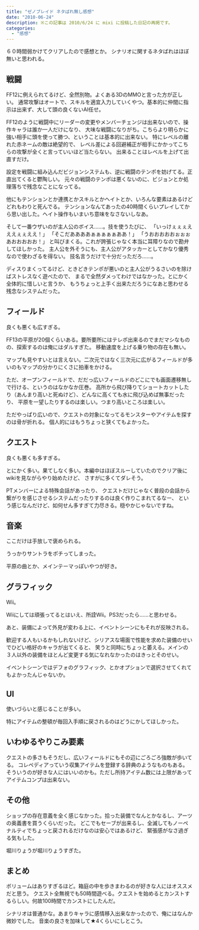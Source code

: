 ---
title: "ゼノブレイド ネタばれ無し感想"
date: "2010-06-24"
description: ※この記事は 2010/6/24 に mixi に投稿した日記の再掲です。
categories:
  - "感想"
---

６０時間弱かけてクリアしたので感想とか。
シナリオに関するネタばれはほぼ無いと思われる。

## 戦闘

FF12に例えられてるけど、全然別物。よくある3DのMMOと言った方が正しい。
通常攻撃はオートで、スキルを適宜入力していくやつ。基本的に仲間に指示は出来ず、大して頭の良くないAI任せ。

FF12のように戦闘中にリーダーの変更やメンバーチェンジは出来ないので、操作キャラは誰か一人だけになり、
大味な戦闘になりがち。こちらより明らかに強い相手に頭を使って勝つ、ということは基本的に出来ない。
特にレベルの離れた赤ネームの敵は絶望的で、
レベル差による回避補正が相手にかかってこちらの攻撃が全くと言っていいほど当たらない。
出来ることはレベルを上げて出直すだけ。

設定を戦闘に組み込んだビジョンシステムも、逆に戦闘のテンポを妨げてる。正直出てくると鬱陶しい。
元々の戦闘のテンポは悪くないのに、ビジョンとか処理落ちで残念なことになってる。

他にもテンションとか連携とかスキルとかヘイトとか、いろんな要素はあるけどどれもわりと死んでる。
テンションなんてあったの40時間くらいプレイしてから思い出した。ヘイト操作もいまいち意味をなさないしなあ。

そして一番ウザいのが主人公のボイス……。技を使うたびに、
「いっけぇぇぇえええぇぇええ！」
「そこだああああぁぁぁぁぁああ！」
「うおおおおおぉぉぉあおおおおお！」
と叫びまくる。これが誇張じゃなく本当に耳障りなので勘弁してほしかった。
主人公を外そうにも、主人公がアタッカーとしてかなり優秀なので使わざるを得ない。
技名言うだけで十分だっただろ……。

ディスりまくってるけど、ときどきテンポが悪いのと主人公がうるさいのを除けばストレスなく遊べたので、
まるで全然ダメってわけではなかった。とにかく全体的に惜しいと言うか、
もうちょっと上手く出来ただろうになあと思わせる残念なシステムだった。

## フィールド

良くも悪くも広すぎる。

FF13の平原が20個くらいある。要所要所にはテレポ出来るのでまだマシなものの、探索するのは俺にはダルすぎた。
移動速度を上げる乗り物の存在も無い。

マップも見やすいとは言えない。二次元ではなく三次元に広がるフィールドが多いのもマップの分かりにくさに拍車をかける。

ただ、オープンフィールドで、だだっ広いフィールドのどこにでも画面遷移無しで行ける、というのはなかなか圧巻。
高所から飛び降りてショートカットしたり（あんまり高いと死ぬけど）、どんなに高くても水に飛び込めば無事だったり、
平原を一望したりするのは楽しい。つまり高いところは楽しい。

ただやっぱり広いので、クエストの対象になってるモンスターやアイテムを探すのは骨が折れる。
個人的にはもうちょっと狭くてもよかった。

## クエスト

良くも悪くも多すぎる。

とにかく多い。果てしなく多い。本編中はほぼスルーしていたのでクリア後にwikiを見ながらやり始めたけど、
さすがに多くてダレそう。

PTメンバーによる特殊会話があったり、
クエストだけじゃなく普段の会話から繋がりを感じさせるシステムだったりするのは良く作りこまれてるなー、
という感じなんだけど、如何せん多すぎて力尽きる。穏やかじゃないですね。

## 音楽

ここだけは手放しで褒められる。

うっかりサントラをポチってしまった。

平原の曲とか、メインテーマっぽいやつが好き。

## グラフィック

Wii。

Wiiにしては頑張ってるとはいえ、所詮Wii。PS3だったら……と思わせる。

あと、装備によって外見が変わる上に、イベントシーンにもそれが反映される。

歓迎する人もいるかもしれないけど、シリアスな場面で性能を求めた装備のせいでひどい格好のキャラが出てくると、
笑うと同時にちょっと萎える。メインの３人以外の装備をほとんど変更する気になれなかったのはきっとそのせい。

イベントシーンではデフォのグラフィック、とかオプションで選択させてくれてもよかったんじゃないか。

## UI

使いづらいと感じることが多い。

特にアイテムの整頓が毎回入手順に戻されるのはどうにかしてほしかった。

## いわゆるやりこみ要素

クエストの多さもそうだし、広いフィールドにもその辺にごろごろ強敵が歩いてる。
コレペディアっていう収集アイテムを登録する辞典のようなものもある。
そういうのが好きな人にはいいのかも。ただし所持アイテム数には上限があってアイテムコンプは出来ない。

## その他

ショップの存在意義を全く感じなかった。拾った装備でなんとかなるし、アーツの奥義書を買うくらいだった。
どこでもセーブが出来るし、全滅してもノーペナルティでちょっと戻されるだけなのは安心ではあるけど、
緊張感がなさ過ぎる気もした。

堀川りょうが堀川りょうすぎた。

## まとめ

ボリュームはありすぎるほど。箱庭の中を歩きまわるのが好きな人にはオススメだと思う。
クエスト全無視でも50時間遊べる。クエストを始めるとカンストするらしい。何故100時間でカンストにしたんだ。

シナリオは普通かな。あまりキャラに感情移入出来なかったので、俺にはなんか微妙でした。
音楽の良さを加味して★4くらいにしとこう。
